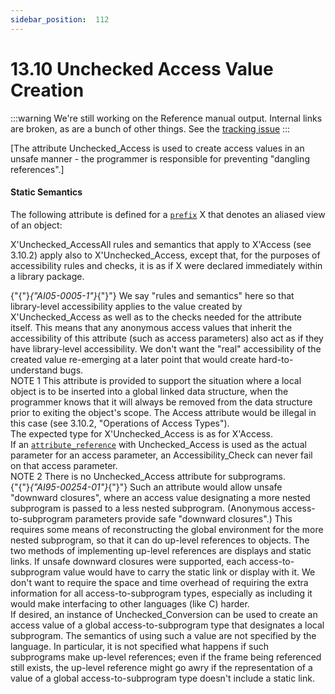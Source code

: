 ---
sidebar_position:  112
---

# 13.10 Unchecked Access Value Creation

:::warning
We're still working on the Reference manual output.  Internal links are broken,
as are a bunch of other things.
See the [tracking issue](https://github.com/ada-lang-io/ada-lang-io/issues/20)
:::


<p>[The attribute Unchecked_Access is used to create access values in an unsafe manner - the programmer is responsible for preventing "dangling references".] <br /></p>


#### Static Semantics

<p>The following attribute is defined for a <code><a href="../AA-4/AA-4.1#S0093">prefix</a></code> X that denotes an aliased view of an object: <br /></p>

<p>X'Unchecked_AccessAll rules and semantics that apply to X'Access (see 3.10.2) apply also to X'Unchecked_Access, except that, for the purposes of accessibility rules and checks, it is as if X were declared immediately within a library package. <br /></p>

<Admonition type="aarm" aarm="ramification" title="Ramification: ">
<strong></strong>{"{"}<em>{"AI05-0005-1"}</em>{"}"} We say "rules and semantics" here so that library-level accessibility applies to the value created by X'Unchecked_Access as well as to the checks needed for the attribute itself. This means that any anonymous access values that inherit the accessibility of this attribute (such as access parameters) also act as if they have library-level accessibility. We don't want the "real" accessibility of the created value re-emerging at a later point  that would create hard-to-understand bugs. <br /></Admonition>

<Admonition type="aarm" aarm="note" title="Note: ">
NOTE 1   This attribute is provided to support the situation where a local object is to be inserted into a global linked data structure, when the programmer knows that it will always be removed from the data structure prior to exiting the object's scope. The Access attribute would be illegal in this case (see 3.10.2, "Operations of Access Types"). <br /></Admonition>

<Admonition type="aarm" aarm="ramification" title="Ramification: ">
<strong></strong>The expected type for X'Unchecked_Access is as for X'Access.<br /></Admonition>

<Admonition type="aarm" aarm="note" title="Note: ">
If an <code><a href="../AA-4/AA-4.1#S0100">attribute_reference</a></code> with Unchecked_Access is used as the actual parameter for an access parameter, an Accessibility_Check can never fail on that access parameter. <br /></Admonition>

<Admonition type="aarm" aarm="note" title="Note: ">
NOTE 2   There is no Unchecked_Access attribute for subprograms. <br /></Admonition>

<Admonition type="aarm" aarm="reason" title="Reason: ">
<strong></strong>{"{"}<em>{"AI95-00254-01"}</em>{"}"} Such an attribute would allow unsafe "downward closures", where an access value designating a more nested subprogram is passed to a less nested subprogram. (Anonymous access-to-subprogram parameters provide safe "downward closures".) This requires some means of reconstructing the global environment for the more nested subprogram, so that it can do up-level references to objects. The two methods of implementing up-level references are displays and static links. If unsafe downward closures were supported, each access-to-subprogram value would have to carry the static link or display with it. We don't want to require the space and time overhead of requiring the extra information for all access-to-subprogram types, especially as including it would make interfacing to other languages (like C) harder.<br /></Admonition>

<Admonition type="aarm" aarm="note" title="Note: ">
If desired, an instance of Unchecked_Conversion can be used to create an access value of a global access-to-subprogram type that designates a local subprogram. The semantics of using such a value are not specified by the language. In particular, it is not specified what happens if such subprograms make up-level references; even if the frame being referenced still exists, the up-level reference might go awry if the representation of a value of a global access-to-subprogram type doesn't include a static link. <br /></Admonition>

